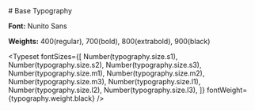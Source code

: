 
<Meta title="Styleguide/Typography" />

<hgroup>
  # Base Typography
</hgroup>

<b>Font:</b> Nunito Sans

<b>Weights:</b> 400(regular), 700(bold), 800(extrabold), 900(black)

<Typeset
  fontSizes={[
    Number(typography.size.s1),
    Number(typography.size.s2),
    Number(typography.size.s3),
    Number(typography.size.m1),
    Number(typography.size.m2),
    Number(typography.size.m3),
    Number(typography.size.l1),
    Number(typography.size.l2),
    Number(typography.size.l3),
  ]}
  fontWeight={typography.weight.black}
/>
